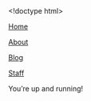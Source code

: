 <!doctype html>
<html>
  <head>
    <meta charset="utf-8">
    <title>Jill Lundell PhD</title>
    <link rel="stylesheet" href="/assets/css/styles.css">
    <link type="application/atom+xml" rel="alternate" href="http://localhost:4000/feed.xml" />
    <!-- Begin Jekyll SEO tag v2.8.0 -->
<title>Jill Lundell PhD</title>
<meta name="generator" content="Jekyll v4.3.2" />
<meta property="og:title" content="Jill Lundell PhD" />
<meta property="og:locale" content="en_US" />
<link rel="canonical" href="http://localhost:4000/history/index.rmd" />
<meta property="og:url" content="http://localhost:4000/history/index.rmd" />
<meta property="og:type" content="website" />
<meta name="twitter:card" content="summary" />
<meta property="twitter:title" content="Jill Lundell PhD" />
<script type="application/ld+json">
{"@context":"https://schema.org","@type":"WebPage","headline":"Jill Lundell PhD","url":"http://localhost:4000/history/index.rmd"}</script>
<!-- End Jekyll SEO tag -->

  </head>
  <body>
    <nav>
  
    <a href="/" >Home</a>
  
    <a href="/about.html" >About</a>
  
    <a href="/blog.html" >Blog</a>
  
    <a href="/staff.html" >Staff</a>
  
</nav>
    You're up and running!
  </body>
</html>